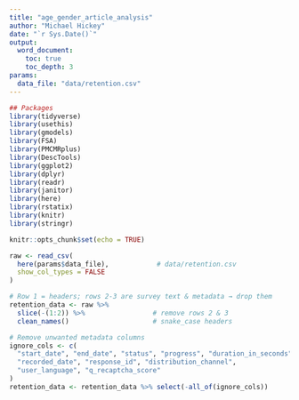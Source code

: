 ```yaml
---
title: "age_gender_article_analysis"
author: "Michael Hickey"
date: "`r Sys.Date()`"
output:
  word_document:
    toc: true
    toc_depth: 3
params:
  data_file: "data/retention.csv"
---
```


```r

## Packages
library(tidyverse)
library(usethis)
library(gmodels)
library(FSA)
library(PMCMRplus)
library(DescTools)
library(ggplot2)
library(dplyr)
library(readr)
library(janitor)
library(here)
library(rstatix)
library(knitr)
library(stringr)

knitr::opts_chunk$set(echo = TRUE)

```

```r
raw <- read_csv(
  here(params$data_file),            # data/retention.csv
  show_col_types = FALSE
)

# Row 1 = headers; rows 2‑3 are survey text & metadata → drop them
retention_data <- raw %>%
  slice(-(1:2)) %>%                 # remove rows 2 & 3
  clean_names()                     # snake_case headers

# Remove unwanted metadata columns
ignore_cols <- c(
  "start_date", "end_date", "status", "progress", "duration_in_seconds",
  "recorded_date", "response_id", "distribution_channel",
  "user_language", "q_recaptcha_score"
)
retention_data <- retention_data %>% select(-all_of(ignore_cols))

```